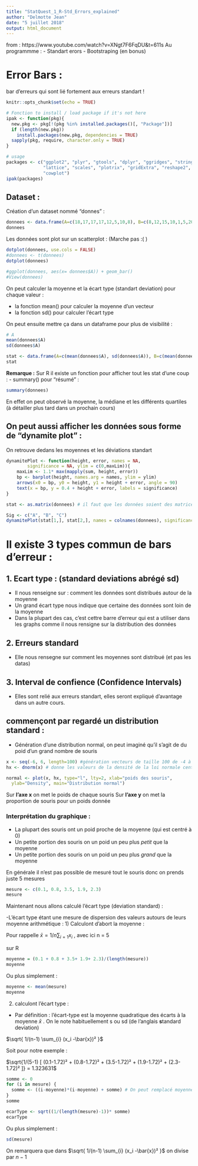 ```yaml
---
title: "StatQuest_1_R-Std_Errors_explained"
author: "Delmotte Jean"
date: "5 juillet 2018"
output: html_document
---
```


from : https://www.youtube.com/watch?v=XNgt7F6FqDU&t=611s
Au programmme : 
- Standart erors
- Bootstraping (en bonus)

# Error Bars :
bar d'erreurs qui sont lié fortement aux erreurs standart !

```r
knitr::opts_chunk$set(echo = TRUE)

# Fonction to install / load package if it's not here
ipak <- function(pkg){
  new.pkg <- pkg[!(pkg %in% installed.packages()[, "Package"])]
  if (length(new.pkg)) 
    install.packages(new.pkg, dependencies = TRUE)
  sapply(pkg, require, character.only = TRUE)
}

# usage
packages <- c("ggplot2", "plyr", "gtools", "dplyr", "ggridges", "stringr", "RColorBrewer",
              "lattice", "scales", "plotrix", "gridExtra", "reshape2", "tidyr", "randomForest",
              "cowplot")
ipak(packages)
```

## Dataset :

Création d'un dataset nommé "donnes" :
```r
donnees <- data.frame(A=c(18,17,17,17,12,5,10,8), B=c(8,12,15,10,1,5,20,7), C=c(18,15,16,14,13,17,15,15), row.names=c("ind1","ind2","ind3","ind4","ind5","ind6","ind7","ind8"))
donnees
```

Les données sont plot sur un scatterplot : (Marche pas :( )
```r
dotplot(donnees, use.cols = FALSE)
#donnees <- t(donnees)
dotplot(donnees)

#ggplot(donnees, aes(x= donnees$A)) + geom_bar()
#View(donnees)

```

On peut calculer la moyenne et la écart type (standart deviation) pour chaque valeur :

- la fonction mean() pour calculer la moyenne d'un vecteur
- la fonction sd() pour calculer l'écart type

On peut ensuite mettre ça dans un dataframe pour plus de visibilité :

```r
# A
mean(donnees$A)
sd(donnees$A)

stat <- data.frame(A=c(mean(donnees$A), sd(donnees$A)), B=c(mean(donnees$B), sd(donnees$B)), C=c(mean(donnees$C), sd(donnees$C)), row.names=c("moyenne","ecart type"))
stat
```

**Remarque :**
Sur R il existe un fonction pour afficher tout les stat d'une coup :
- summary() pour "résumé" :
```r
summary(donnees)
```
 En effet on peut observé la moyenne, la médiane et les différents quartiles (à détailler plus tard dans un prochain cours)
 
## On peut aussi afficher les données sous forme de "dynamite plot" :

On retrouve dedans les moyennes et les déviations standart
```r
dynamitePlot <- function(height, error, names = NA,
        significance = NA, ylim = c(0,maxLim)){
    maxLim <- 1.1* max(mapply(sum, height, error))
    bp <- barplot(height, names.arg = names, ylim = ylim)
    arrows(x0 = bp, y0 = height, y1 = height + error, angle = 90)
    text(x = bp, y = 0.4 + height + error, labels = significance)
}

stat <- as.matrix(donnees) # il faut que les données soient des matrices et non des dataframes

Sig <- c("A", "B", "C")
dynamitePlot(stat[1,], stat[2,], names = colnames(donnees), significance = Sig)
```
 
# Il existe 3 types commun de bars d'erreur :
## 1. Ecart type : (standard deviations abrégé sd)
- Il nous renseigne sur : comment les données sont distribués autour de la moyenne
- Un grand écart type nous indique que certaine des données sont loin de la moyenne
- Dans la plupart des cas, c'est cettre barre d'erreur qui est a utiliser dans les graphs comme il nous rensigne sur la distribution des données

## 2. Erreurs standard
- Elle nous rensegne sur comment les moyennes sont distribué (et pas les datas)

## 3. Interval de confience (Confidence Intervals)
- Elles sont relié aux erreurs standart, elles seront expliqué d'avantage dans un autre cours.

## commençont par regardé un distribution standard :
- Génération d'une distribution normal, on peut imaginé qu'il s'agit de du poid d'un grand nombre de souris 
```r
x <- seq(-6, 6, length=100) #génération vecteurs de taille 100 de -4 à 4
hx <- dnorm(x) # donne les valeurs de la densité de la loi normale centré réduite d'un vecteur de nombre

normal <- plot(x, hx, type="l", lty=2, xlab="poids des souris",
  ylab="Density", main="Distribution normal")

```
Sur **l'axe x** on met le poids de chaque souris
Sur **l'axe y** on met la proportion de souris pour un poids donnée

### Interprétation du graphique :
- La plupart des souris ont un poid proche de la moyenne (qui est centré à 0)
- Un petite portion des souris on un poid un peu plus *petit* que la moyenne
- Un petite portion des souris on un poid un peu plus *grand* que la moyenne

En générale il n'est pas possible de mesuré tout le souris donc on prends juste 5 mesures
```r
mesure <- c(0.1, 0.8, 3.5, 1.9, 2.3)
mesure
```

Maintenant nous allons calculé l'écart type (deviation standard) : 

-L'écart type étant une mesure de dispersion des valeurs autours de leurs moyenne arithmétique : 
1) Calculont d'abort la moyenne :

Pour rappelle $\bar{x} = 1/n \sum_{i=1} x_i$ , avec ici n = 5

sur R 
```r
moyenne = (0.1 + 0.8 + 3.5+ 1.9+ 2.3)/(length(mesure))
moyenne
```
Ou plus simplement : 
```r
moyenne <- mean(mesure)
moyenne
```

2) calculont l'écart type :
- Par définition :  l'écart-type est la moyenne quadratique des écarts à la moyenne $\bar{x}$ . On le note habituellement s ou sd  (de l'anglais **s**tandard deviation)

$\sqrt{ 1/(n-1) \sum_{i} (x_i -\bar{x})² }$

Soit pour notre exemple : 

$\sqrt{1/(5-1) [ (0.1-1.72)² + (0.8-1.72)² + (3.5-1.72)² + (1.9-1.72)² + (2.3-1.72)² ]} = 1.323631$

```r
somme <- 0
for (i in mesure) {
  somme <- ((i-moyenne)*(i-moyenne) + somme) # On peut remplacé moyenne par 1.72
}
somme

ecarType <- sqrt((1/(length(mesure)-1))* somme)
ecarType
```
Ou plus simplement :

```r
sd(mesure)
```

On remarquera que dans $\sqrt{ 1/(n-1) \sum_{i} (x_i -\bar{x})² }$ on divise par $n-1$

